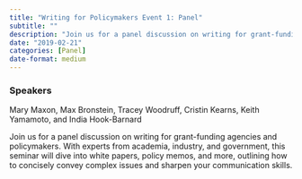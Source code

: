 ```yaml
---
title: "Writing for Policymakers Event 1: Panel"
subtitle: ""
description: "Join us for a panel discussion on writing for grant-funding agencies and policymakers. "
date: "2019-02-21"
categories: [Panel]
date-format: medium 
---
```


### Speakers  
Mary Maxon, Max Bronstein, Tracey Woodruff, Cristin Kearns, Keith Yamamoto, and India Hook-Barnard

Join us for a panel discussion on writing for grant-funding agencies and policymakers. With experts from academia, industry, and government, this seminar will dive into white papers, policy memos, and more, outlining how to concisely convey complex issues and sharpen your communication skills.

